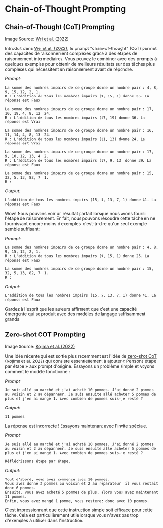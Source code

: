 # Chain-of-Thought Prompting



## Chain-of-Thought (CoT) Prompting

<Screenshot src={COT} alt="COT" />

Image Source: [Wei et al. (2022)](https://arxiv.org/abs/2201.11903)

Introduit dans [Wei et al. (2022)](https://arxiv.org/abs/2201.11903), le prompt "chain-of-thought" (CoT) permet des capacités de raisonnement complexes grâce à des étapes de raisonnement intermédiaires. Vous pouvez le combiner avec des prompts à quelques exemples pour obtenir de meilleurs résultats sur des tâches plus complexes qui nécessitent un raisonnement avant de répondre.

*Prompt:*
```
La somme des nombres impairs de ce groupe donne un nombre pair : 4, 8, 9, 15, 12, 2, 1.
R : L'addition de tous les nombres impairs (9, 15, 1) donne 25. La réponse est Faux.

La somme des nombres impairs de ce groupe donne un nombre pair : 17, 10, 19, 4, 8, 12, 24.
R : L'addition de tous les nombres impairs (17, 19) donne 36. La réponse est Vrai.

La somme des nombres impairs de ce groupe donne un nombre pair : 16, 11, 14, 4, 8, 13, 24.
R : L'addition de tous les nombres impairs (11, 13) donne 24. La réponse est Vrai.

La somme des nombres impairs de ce groupe donne un nombre pair : 17, 9, 10, 12, 13, 4, 2.
R : L'addition de tous les nombres impairs (17, 9, 13) donne 39. La réponse est Faux.

La somme des nombres impairs de ce groupe donne un nombre pair : 15, 32, 5, 13, 82, 7, 1.
R :
```

*Output:*
```
L'addition de tous les nombres impairs (15, 5, 13, 7, 1) donne 41. La réponse est Faux.
```

Wow! Nous pouvons voir un résultat parfait lorsque nous avons fourni l'étape de raisonnement. En fait, nous pouvons résoudre cette tâche en ne fournissant encore moins d'exemples, c'est-à-dire qu'un seul exemple semble suffisant:

*Prompt:*
```
La somme des nombres impairs de ce groupe donne un nombre pair : 4, 8, 9, 15, 12, 2, 1.
R : L'addition de tous les nombres impairs (9, 15, 1) donne 25. La réponse est Faux.

La somme des nombres impairs de ce groupe donne un nombre pair : 15, 32, 5, 13, 82, 7, 1.
R :
```

*Output:*
```
L'addition de tous les nombres impairs (15, 5, 13, 7, 1) donne 41. La réponse est Faux.
```

Gardez à l'esprit que les auteurs affirment que c'est une capacité émergente qui se produit avec des modèles de langage suffisamment grands.

## Zero-shot COT Prompting

<Screenshot src={ZEROCOT} alt="Zero-shot COT" />

Image Source: [Kojima et al. (2022)](https://arxiv.org/abs/2205.11916)

Une idée récente qui est sortie plus récemment est l'idée de [zero-shot CoT](https://arxiv.org/abs/2205.11916) (Kojima et al. 2022) qui consiste essentiellement à ajouter « Pensons étape par étape » aux prompt d'origine. Essayons un problème simple et voyons comment le modèle fonctionne :

*Prompt:*
```
Je suis allé au marché et j'ai acheté 10 pommes. J'ai donné 2 pommes au voisin et 2 au dépanneur. Je suis ensuite allé acheter 5 pommes de plus et j'en ai mangé 1. Avec combien de pommes suis-je resté ?
```

*Output:*
```
11 pommes
```

La réponse est incorrecte ! Essayons maintenant avec l'invite spéciale.

*Prompt:*
```
Je suis allé au marché et j'ai acheté 10 pommes. J'ai donné 2 pommes au voisin et 2 au dépanneur. Je suis ensuite allé acheter 5 pommes de plus et j'en ai mangé 1. Avec combien de pommes suis-je resté ?

Réfléchissons étape par étape.
```

*Output:*
```
Tout d'abord, vous avez commencé avec 10 pommes.
Vous avez donné 2 pommes au voisin et 2 au réparateur, il vous restait donc 6 pommes.
Ensuite, vous avez acheté 5 pommes de plus, alors vous avez maintenant 11 pommes.
Enfin, vous avez mangé 1 pomme, vous resterez donc avec 10 pommes.
```

C'est impressionnant que cette instruction simple soit efficace pour cette tâche. Cela est particulièrement utile lorsque vous n'avez pas trop d'exemples à utiliser dans l'instruction.